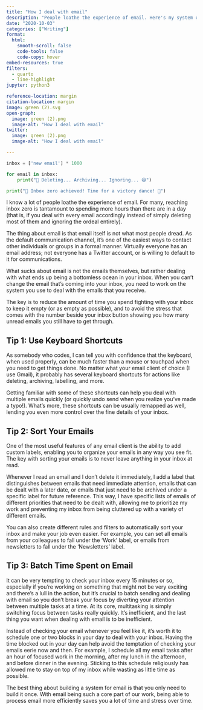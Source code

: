 ```yaml
---
title: "How I deal with email"
description: "People loathe the experience of email. Here's my system of dealing with it."
date: "2020-10-03"
categories: ["Writing"]
format:
  html:
    smooth-scroll: false
    code-tools: false
    code-copy: hover
embed-resources: true
filters:
  - quarto
  - line-highlight
jupyter: python3

reference-location: margin
citation-location: margin
image: green (2).svg
open-graph:
  image: green (2).png
  image-alt: "How I deal with email"
twitter:
  image: green (2).png
  image-alt: "How I deal with email"

---
```


::: {.column-margin}

```python
inbox = ['new email'] * 1000

for email in inbox:
    print("📧 Deleting... Archiving... Ignoring... 😅")

print("🎉 Inbox zero achieved! Time for a victory dance! 💃")
```

:::

I know a lot of people loathe the experience of email. For many, reaching inbox zero is tantamount to spending more hours than there are in a day (that is, if you deal with every email accordingly instead of simply deleting most of them and ignoring the ordeal entirely).

The thing about email is that email itself is not what most people dread. As the default communication channel, it's one of the easiest ways to contact other individuals or groups in a formal manner. Virtually everyone has an email address; not everyone has a Twitter account, or is willing to default to it for communications.

What sucks about email is not the emails themselves, but rather dealing with what ends up being a bottomless ocean in your inbox. When you can't change the email that's coming into your inbox, you need to work on the system you use to deal with the emails that you receive.

The key is to reduce the amount of time you spend fighting with your inbox to keep it empty (or as empty as possible), and to avoid the stress that comes with the number beside your inbox button showing you how many unread emails you still have to get through.

## Tip 1: Use Keyboard Shortcuts
As somebody who codes, I can tell you with confidence that the keyboard, when used properly, can be much faster than a mouse or touchpad when you need to get things done. No matter what your email client of choice (I use Gmail), it probably has several keyboard shortcuts for actions like deleting, archiving, labelling, and more.

Getting familiar with some of these shortcuts can help you deal with multiple emails quickly (or quickly undo send when you realize you’ve made a typo!). What’s more, these shortcuts can be usually remapped as well, lending you even more control over the fine details of your inbox.

## Tip 2: Sort Your Emails
One of the most useful features of any email client is the ability to add custom labels, enabling you to organize your emails in any way you see fit. The key with sorting your emails is to never leave anything in your inbox at read.

Whenever I read an email and I don't delete it immediately, I add a label that distinguishes between emails that need immediate attention, emails that can be dealt with a later date, or emails that just need to be archived under a specific label for future reference. This way, I have specific lists of emails of different priorities that need to be dealt with, allowing me to prioritize my work and preventing my inbox from being cluttered up with a variety of different emails.

You can also create different rules and filters to automatically sort your inbox and make your job even easier. For example, you can set all emails from your colleagues to fall under the ‘Work’ label, or emails from newsletters to fall under the ‘Newsletters’ label.

## Tip 3: Batch Time Spent on Email
It can be very tempting to check your inbox every 15 minutes or so, especially if you're working on something that might not be very exciting and there’s a lull in the action, but it's crucial to batch sending and dealing with email so you don't break your focus by diverting your attention between multiple tasks at a time. At its core, multitasking is simply switching focus between tasks really quickly. It’s inefficient, and the last thing you want when dealing with email is to be inefficient.

Instead of checking your email whenever you feel like it, it's worth it to schedule one or two blocks in your day to deal with your inbox. Having the time blocked out in your day can help avoid the temptation of checking your emails eerie now and then. For example, I schedule all my email tasks after an hour of focused work in the morning, after my lunch in the afternoon, and before dinner in the evening. Sticking to this schedule religiously has allowed me to stay on top of my inbox while wasting as little time as possible.

The best thing about building a system for email is that you only need to build it once. With email being such a core part of our work, being able to process email more efficiently saves you a lot of time and stress over time.